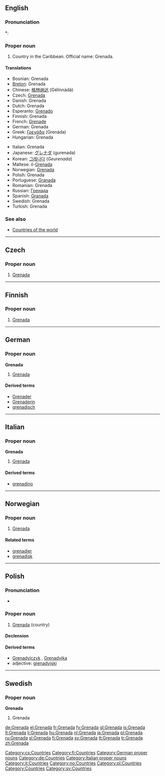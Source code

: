 ==English==
{{wikipedia}}

===Pronunciation===
*: {{rhymes|eɪdə}}

===Proper noun===
{{en-proper noun}}

# Country in the Caribbean. Official name: Grenada.

====Translations====
{{trans-top|Caribbean country}}
* Bosnian: Grenada {{f}}
* [[Breton]]: Grenada
* Chinese: [[格林纳达]] (Gélínnàdá)
* Czech: [[#Czech|Grenada]] {{f}}
* Danish: Grenada
* Dutch: Grenada
* Esperanto: [[Grenado]]
* Finnish: Grenada
* French: [[Grenade]]
* German: Grenada
* Greek: [[Γρενάδα]] (Grenáda) {{f}}
* Hungarian: Grenada
{{trans-mid}}
* Italian: Grenada
* Japanese: [[グレナダ]] (gurenada)
* Korean: [[그레나다]] (''Geurenada'')
* Maltese: il-[[Grenada]]
* Norwegian: [[#Norwegian|Grenada]]
* Polish: Grenada
* Portuguese: [[Granada]]
* Romanian: Grenada {{f}}
* Russian: [[Гренада]]
* Spanish: [[Granada]]
* Swedish: Grenada
* Turkish: Grenada
{{trans-bottom}}

===See also===
* [[Appendix:Countries of the world|Countries of the world]]

----

==Czech==

===Proper noun===
{{cs-proper noun|g=f}}

# [[#English|Grenada]]

[[Category:cs:Countries]]

----

==Finnish==
{{wikipedia|lang=fi}}

===Proper noun===
{{fi-noun|proper=true}}

# [[#English|Grenada]]

[[Category:fi:Countries]]

----

==German==
{{wikipedia|lang=de}}

===Proper noun===
'''Grenada''' {{n}}

# [[#English|Grenada]]

====Derived terms====
* [[Grenader]]
* [[Grenaderin]]
* [[grenadisch]]

[[Category:German proper nouns]]
[[Category:de:Countries]]

----

==Italian==
{{wikipedia|lang=it}}

===Proper noun===
'''Grenada''' {{m}}

# [[#English|Grenada]]

====Derived terms====
* [[grenadino]]

[[Category:Italian proper nouns]]
[[Category:it:Countries]]

----

==Norwegian==

===Proper noun===
{{infl|no|proper noun}}

# [[#English|Grenada]]

====Related terms====
* [[grenadier]]
* [[grenadisk]]

[[Category:no:Countries]]

----

==Polish==

===Pronunciation===
* {{IPA|/ɡrɛˈnada/|lang=pl}}

===Proper noun===
{{infl|pl|proper noun|g=f}}

# [[#English|Grenada]] (country)

====Declension====
{{pl-decl-noun-sing
|Grenada
|Grenady
|Grenadzie
|Grenadę
|Grenadą
|Grenadzie
|Grenado
}}

====Derived terms====
* [[Grenadyjczyk]] {{m}}, [[Grenadyjka]] {{f}}
* adjective: [[grenadyjski]]

[[Category:pl:Countries]]

----

==Swedish==

===Proper noun===
'''Grenada'''

# Grenada

[[Category:Countries]]
[[Category:sv:Countries]]

[[de:Grenada]]
[[el:Grenada]]
[[fr:Grenada]]
[[fy:Grenada]]
[[gl:Grenada]]
[[is:Grenada]]
[[lt:Grenada]]
[[li:Grenada]]
[[hu:Grenada]]
[[nl:Grenada]]
[[ja:Grenada]]
[[pl:Grenada]]
[[ru:Grenada]]
[[sl:Grenada]]
[[fi:Grenada]]
[[sv:Grenada]]
[[tt:Grenada]]
[[tr:Grenada]]
[[zh:Grenada]]